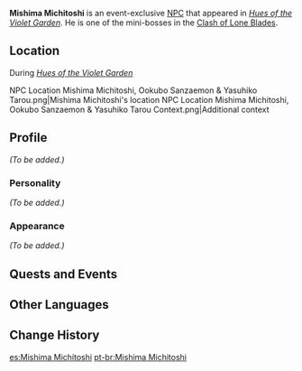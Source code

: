 {{Meta
<!-- Remove this template after adding the missing info -->
|missing_NPC_profile  = yes
}}
{{Character Infobox
|type             = Event NPC
|image            = Enemy Kairagi Dancing Thunder.png
|region           = Inazuma
|title            = Golden Mouth
}}
'''Mishima Michitoshi''' is an event-exclusive [[NPC]] that appeared in ''[[Hues of the Violet Garden]]''. He is one of the mini-bosses in the [[Clash of Lone Blades]].

==Location==
;During ''[[Hues of the Violet Garden]]''
<gallery>
NPC Location Mishima Michitoshi, Ookubo Sanzaemon & Yasuhiko Tarou.png|Mishima Michitoshi's location
NPC Location Mishima Michitoshi, Ookubo Sanzaemon & Yasuhiko Tarou Context.png|Additional context
</gallery>

==Profile==
<!-- detailed story/lore information goes here -->
''(To be added.)''

===Personality===
''(To be added.)''

===Appearance===
''(To be added.)''

==Quests and Events==
{{Quests and Events}}

==Other Languages==
{{Other Languages|default_hidden = 1
|en      = Mishima Michitoshi
|zhs     = 三岛道世
|zhs_rm  = Sāndǎo Dàoshì
|zht     = 三島道世
|zht_rm  = Sāndǎo Dàoshì
|ja      = 三島道世
|ja_rm   = Mishima Michitoshi
|ko      = 미시마 미치요
|ko_rm   = Misima Michiyo
|es      = Mishima Michitoshi
|fr      = Mishima Michitoshi
|ru      = Мисима Мититоси
|th      = Mishima Michitoshi
|vi      = Mishima Michitoshi
|de      = Mishima Michitoshi
|id      = Mishima Michitoshi
|pt      = Mishima Michitoshi
}}

==Change History==
{{Change History|2.6}}
<!--
==References==
{{Reflist}}
-->

[[es:Mishima Michitoshi]]
[[pt-br:Mishima Michitoshi]]